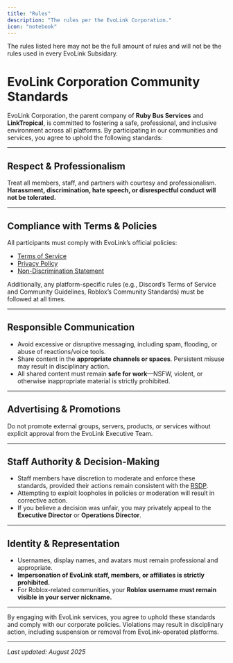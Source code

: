 ```yaml
---
title: "Rules"
description: "The rules per the EvoLink Corporation."
icon: "notebook"
---
```


<Info>
  The rules listed here may not be the full amount of rules and will not be the rules used in every EvoLink Subsidary. 
</Info>

# EvoLink Corporation Community Standards  

EvoLink Corporation, the parent company of **Ruby Bus Services** and **LinkTropical**, is committed to fostering a safe, professional, and inclusive environment across all platforms. By participating in our communities and services, you agree to uphold the following standards:  

---

## Respect & Professionalism  
Treat all members, staff, and partners with courtesy and professionalism. **Harassment, discrimination, hate speech, or disrespectful conduct will not be tolerated.**

---

## Compliance with Terms & Policies  
All participants must comply with EvoLink’s official policies:  
- [Terms of Service](https://evolinkrblx.com/terms)  
- [Privacy Policy](https://evolinkrblx.com/privacy)  
- [Non-Discrimination Statement](https://evolinkrblx.com/non-discrimination)  

Additionally, any platform-specific rules (e.g., Discord’s Terms of Service and Community Guidelines, Roblox’s Community Standards) must be followed at all times.  

---

## Responsible Communication  
- Avoid excessive or disruptive messaging, including spam, flooding, or abuse of reactions/voice tools.  
- Share content in the **appropriate channels or spaces**. Persistent misuse may result in disciplinary action.  
- All shared content must remain **safe for work**—NSFW, violent, or otherwise inappropriate material is strictly prohibited.  

---

## Advertising & Promotions  
Do not promote external groups, servers, products, or services without explicit approval from the EvoLink Executive Team.  

---

## Staff Authority & Decision-Making  
- Staff members have discretion to moderate and enforce these standards, provided their actions remain consistent with the [RSDP](#).  
- Attempting to exploit loopholes in policies or moderation will result in corrective action.  
- If you believe a decision was unfair, you may privately appeal to the **Executive Director** or **Operations Director**.  

---

## Identity & Representation  
- Usernames, display names, and avatars must remain professional and appropriate.  
- **Impersonation of EvoLink staff, members, or affiliates is strictly prohibited.**  
- For Roblox-related communities, your **Roblox username must remain visible in your server nickname.**  

---

By engaging with EvoLink services, you agree to uphold these standards and comply with our corporate policies. Violations may result in disciplinary action, including suspension or removal from EvoLink-operated platforms.  

---

_Last updated: August 2025_  